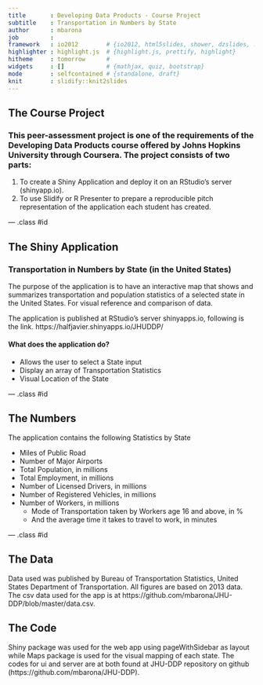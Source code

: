 ---
title       : Developing Data Products - Course Project
subtitle    : Transportation in Numbers by State
author      : mbarona
job         : 
framework   : io2012        # {io2012, html5slides, shower, dzslides, ...}
highlighter : highlight.js  # {highlight.js, prettify, highlight}
hitheme     : tomorrow      # 
widgets     : []            # {mathjax, quiz, bootstrap}
mode        : selfcontained # {standalone, draft}
knit        : slidify::knit2slides
---


## The Course Project

### This peer-assessment project is one of the requirements of the Developing Data Products course offered by Johns Hopkins University through Coursera. The project consists of two parts: 

1. To create a Shiny Application and deploy it on an RStudio's server (shinyapp.io).
2. To use Slidify or R Presenter to prepare a reproducible pitch representation of the application each student has created.

--- .class #id

## The Shiny Application

### Transportation in Numbers by State (in the United States)

The purpose of the application is to have an interactive map that shows and summarizes transportation and population statistics of a selected state in the United States. For visual reference and comparison of data.

The application is published at RStudio's server shinyapps.io, following is the link.
https://halfjavier.shinyapps.io/JHUDDP/ 

#### What does the application do?
- Allows the user to select a State input
- Display an array of Transportation Statistics
- Visual Location of the State

--- .class #id

## The Numbers

The application contains the following Statistics by State

- Miles of Public Road
- Number of Major Airports
- Total Population, in millions
- Total Employment, in millions
- Number of Licensed Drivers, in millions
- Number of Registered Vehicles, in millions
- Number of Workers, in millions
  * Mode of Transportation taken by Workers age 16 and above, in %
  * And the average time it takes to travel to work, in minutes
  
  

--- .class #id


## The Data

Data used was published by Bureau of Transportation Statistics, United States Department of Transportation. All figures are based on 2013 data. The csv data used for the app is at https://github.com/mbarona/JHU-DDP/blob/master/data.csv.


## The Code

Shiny package was used for the web app using pageWithSidebar as layout while Maps package is used for the visual mapping of each state. The codes for ui and server are at both found at JHU-DDP repository on github (https://github.com/mbarona/JHU-DDP).


















